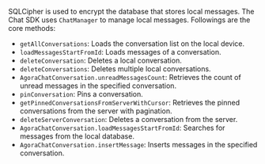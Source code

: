 <PlatformWrapper platform="ios">

SQLCipher is used to encrypt the database that stores local messages. The Chat SDK uses `ChatManager` to manage local messages. Followings are the core methods:

- `getAllConversations`: Loads the conversation list on the local device.
- `loadMessagesStartFromId`: Loads messages of a conversation.
- `deleteConversation`: Deletes a local conversation.
- `deleteConversations`: Deletes multiple local conversations.
- `AgoraChatConversation.unreadMessagesCount`: Retrieves the count of unread messages in the specified conversation.
- `pinConversation`: Pins a conversation.
- `getPinnedConversationsFromServerWithCursor`: Retrieves the pinned conversations from the server with pagination.
- `deleteServerConversation`: Deletes a conversation from the server.
- `AgoraChatConversation.loadMessagesStartFromId`: Searches for messages from the local database.
- `AgoraChatConversation.insertMessage`: Inserts messages in the specified conversation.
  
</PlatformWrapper>